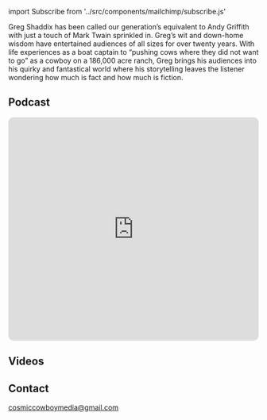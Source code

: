 ﻿import Subscribe from '../src/components/mailchimp/subscribe.js'

<Container>

<Banner bgOverlay="#2C3E50" />

<p>
Greg Shaddix has been called our generation’s equivalent to Andy Griffith with just a touch of Mark Twain sprinkled in. Greg’s wit and down-home wisdom have entertained audiences of all sizes for over twenty years.  With life experiences as a boat captain to “pushing cows where they did not want to go” as a cowboy on a 186,000 acre ranch, Greg brings his audiences into his quirky and fantastical world where his storytelling leaves the listener wondering how much is fact and how much is fiction.
</p>
<p />
<div id="podcast" className="text-center"><h2>Podcast</h2>
<iframe src="https://embed.podcasts.apple.com/us/podcast/the-mockingbird/id1454574904?itsct=podcast_box&amp;itscg=30200" height="450px" frameborder="0" sandbox="allow-forms allow-popups allow-same-origin allow-scripts allow-top-navigation-by-user-activation" allow="autoplay *; encrypted-media *;" style="width: 100%; max-width: 660px; overflow: hidden; border-radius: 10px; background: transparent;"></iframe></div>
<p />
<div id="videos">
  <h2>Videos</h2>
</div>
<p className="text-center">

<Youtube url="https://www.youtube.com/watch?v=xP3YNJQYf-k" />

<Youtube url="https://www.youtube.com/watch?v=Ke5rhhVS9UM" />

<Youtube url="https://www.youtube.com/watch?v=H_zBA_ZfVYA" />

<Shows shows={props.shows} />

<div id="gregcontact">
  <h2>Contact</h2>
</div>

<a href="mailto:cosmiccowboymedia@gmail.com">cosmiccowboymedia@gmail.com</a>
<p />
<Subscribe />
</p>
</Container>
